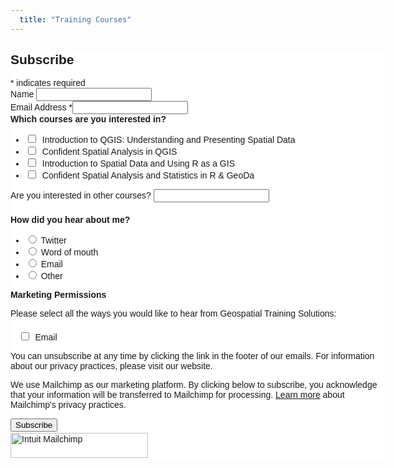 ```yaml
---
  title: "Training Courses"
---
```


```{=html}

<div id="mc_embed_shell">
      <link href="//cdn-images.mailchimp.com/embedcode/classic-061523.css" rel="stylesheet" type="text/css">
  <style type="text/css">
        #mc_embed_signup{background:#fff; false;clear:left; font:14px Helvetica,Arial,sans-serif; width: 600px;}
        /* Add your own Mailchimp form style overrides in your site stylesheet or in this style block.
           We recommend moving this block and the preceding CSS link to the HEAD of your HTML file. */
</style><style type="text/css">
        #mc-embedded-subscribe-form input[type=checkbox]{display: inline; width: auto;margin-right: 10px;}
#mergeRow-gdpr {margin-top: 20px;}
#mergeRow-gdpr fieldset label {font-weight: normal;}
#mc-embedded-subscribe-form .mc_fieldset{border:none;min-height: 0px;padding-bottom:0px;}
</style>
<div id="mc_embed_signup">
    <form action="https://geospatialtrainingsolutions.us19.list-manage.com/subscribe/post?u=3d9aad694ddd655ba7fdf74f9&amp;id=49cd56f19e&amp;v_id=4501&amp;f_id=00f6b7e4f0" method="post" id="mc-embedded-subscribe-form" name="mc-embedded-subscribe-form" class="validate" target="_blank">
        <div id="mc_embed_signup_scroll"><h2>Subscribe</h2>
            <div class="indicates-required"><span class="asterisk">*</span> indicates required</div>
            <div class="mc-field-group"><label for="mce-NAME">Name </label><input type="text" name="NAME" class=" text" id="mce-NAME" value=""></div>
            <div class="mc-field-group"><label for="mce-EMAIL">Email Address <span class="asterisk">*</span></label><input type="email" name="EMAIL" class="required email" id="mce-EMAIL" required="" value=""></div>
            <div class="mc-field-group input-group"><strong>Which courses are you interested in? </strong><ul><li><input type="checkbox" name="group[78529][1]" id="mce-group[78529]-78529-0" value=""><label for="mce-group[78529]-78529-0">Introduction to QGIS: Understanding and Presenting Spatial Data</label></li><li><input type="checkbox" name="group[78529][2]" id="mce-group[78529]-78529-1" value=""><label for="mce-group[78529]-78529-1">Confident Spatial Analysis in QGIS</label></li><li><input type="checkbox" name="group[78529][4]" id="mce-group[78529]-78529-2" value=""><label for="mce-group[78529]-78529-2">Introduction to Spatial Data and Using R as a GIS</label></li><li><input type="checkbox" name="group[78529][8]" id="mce-group[78529]-78529-3" value=""><label for="mce-group[78529]-78529-3">Confident Spatial Analysis and Statistics in R & GeoDa</label></li></ul></div>
            <div class="mc-field-group"><label for="mce-OTHERCOURS">Are you interested in other courses? </label><input type="text" name="OTHERCOURS" class=" text" id="mce-OTHERCOURS" value=""></div>
            <div id="mergeRow-gdpr" class="mergeRow gdpr-mergeRow content__gdprBlock mc-field-group">
            <div class="mc-field-group input-group"><strong>How did you hear about me? </strong><ul><li><input type="radio" name="MMERGE6" id="mce-MMERGE60" value="Twitter"><label for="mce-MMERGE60"> Twitter</label></li><li><input type="radio" name="MMERGE6" id="mce-MMERGE61" value="Word of mouth"><label for="mce-MMERGE61"> Word of mouth</label></li><li><input type="radio" name="MMERGE6" id="mce-MMERGE62" value="Email"><label for="mce-MMERGE62"> Email</label></li><li><input type="radio" name="MMERGE6" id="mce-MMERGE63" value="Other"><label for="mce-MMERGE63"> Other</label></li></ul></div>
            <div class="content__gdpr"><label><strong>Marketing Permissions</strong></label><p>Please select all the ways you would like to hear from Geospatial Training Solutions:</p><fieldset class="mc_fieldset gdprRequired mc-field-group" name="interestgroup_field"><label class="checkbox subfield" for="gdpr28167"><input type="checkbox" id="gdpr_28167" name="gdpr[28167]" class="gdpr" value="Y"><span>Email</span></label></fieldset><p>You can unsubscribe at any time by clicking the link in the footer of our emails. For information about our privacy practices, please visit our website.</p></div><div class="content__gdprLegal"><p>We use Mailchimp as our marketing platform. By clicking below to subscribe, you acknowledge that your information will be transferred to Mailchimp for processing. <a href="https://mailchimp.com/legal/terms">Learn more</a> about Mailchimp's privacy practices.</p></div></div>
        <div id="mce-responses" class="clear foot">
            <div class="response" id="mce-error-response" style="display: none;"></div>
            <div class="response" id="mce-success-response" style="display: none;"></div>
        </div>
    <div aria-hidden="true" style="position: absolute; left: -5000px;">
        /* real people should not fill this in and expect good things - do not remove this or risk form bot signups */
        <input type="text" name="b_3d9aad694ddd655ba7fdf74f9_49cd56f19e" tabindex="-1" value="">
    </div>
        <div class="optionalParent">
            <div class="clear foot">
                <input type="submit" name="subscribe" id="mc-embedded-subscribe" class="button" value="Subscribe">
                <p style="margin: 0px auto;"><a href="http://eepurl.com/iKMrYk" title="Mailchimp - email marketing made easy and fun"><span style="display: inline-block; background-color: transparent; border-radius: 4px;"><img class="refferal_badge" src="https://digitalasset.intuit.com/render/content/dam/intuit/mc-fe/en_us/images/intuit-mc-rewards-text-dark.svg" alt="Intuit Mailchimp" style="width: 220px; height: 40px; display: flex; padding: 2px 0px; justify-content: center; align-items: center;"></span></a></p>
            </div>
        </div>
    </div>
</form>
</div>
<script type="text/javascript" src="//s3.amazonaws.com/downloads.mailchimp.com/js/mc-validate.js"></script><script type="text/javascript">(function($) {window.fnames = new Array(); window.ftypes = new Array();fnames[1]='NAME';ftypes[1]='text';fnames[0]='EMAIL';ftypes[0]='email';fnames[6]='MMERGE6';ftypes[6]='radio';fnames[7]='OTHERCOURS';ftypes[7]='text';fnames[2]='LNAME';ftypes[2]='text';fnames[3]='ADDRESS';ftypes[3]='address';fnames[4]='PHONE';ftypes[4]='phone';fnames[5]='BIRTHDAY';ftypes[5]='birthday';fnames[8]='MMERGE8';ftypes[8]='text';}(jQuery));var $mcj = jQuery.noConflict(true);</script></div>



```
